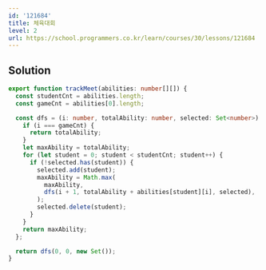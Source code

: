 ```yaml
---
id: '121684'
title: 체육대회
level: 2
url: https://school.programmers.co.kr/learn/courses/30/lessons/121684
---
```


## Solution

```typescript filename="solution.ts" copy
export function trackMeet(abilities: number[][]) {
  const studentCnt = abilities.length;
  const gameCnt = abilities[0].length;

  const dfs = (i: number, totalAbility: number, selected: Set<number>) => {
    if (i === gameCnt) {
      return totalAbility;
    }
    let maxAbility = totalAbility;
    for (let student = 0; student < studentCnt; student++) {
      if (!selected.has(student)) {
        selected.add(student);
        maxAbility = Math.max(
          maxAbility,
          dfs(i + 1, totalAbility + abilities[student][i], selected),
        );
        selected.delete(student);
      }
    }
    return maxAbility;
  };

  return dfs(0, 0, new Set());
}
```
